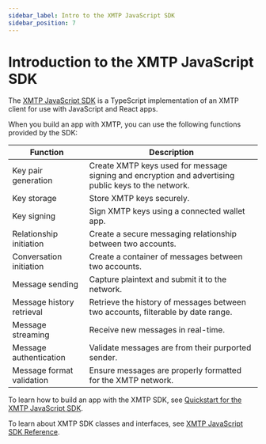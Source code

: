 ```yaml
---
sidebar_label: Intro to the XMTP JavaScript SDK
sidebar_position: 7
---
```


# Introduction to the XMTP JavaScript SDK

The [XMTP JavaScript SDK](https://github.com/xmtp/xmtp-js) is a TypeScript implementation of an XMTP client for use with JavaScript and React apps.

When you build an app with XMTP, you can use the following functions provided by the SDK:

| Function | Description |
| --- | --- |
| Key pair generation | Create XMTP keys used for message signing and encryption and advertising public keys to the network. |
| Key storage | Store XMTP keys securely. |
| Key signing | Sign XMTP keys using a connected wallet app. |
| Relationship initiation | Create a secure messaging relationship between two accounts. |
| Conversation initiation | Create a container of messages between two accounts. |
| Message sending | Capture plaintext and submit it to the network. |
| Message history retrieval | Retrieve the history of messages between two accounts, filterable by date range. |
| Message streaming | Receive new messages in real-time. |
| Message authentication | Validate messages are from their purported sender. |
| Message format validation | Ensure messages are properly formatted for the XMTP network. |

To learn how to build an app with the XMTP SDK, see [Quickstart for the XMTP JavaScript SDK](/docs/tutorials/quickstarts/js-quickstart).

To learn about XMTP SDK classes and interfaces, see [XMTP JavaScript SDK Reference](/docs/references/javascript/classes/Client).

<Feedback url="https://github.com/orgs/xmtp/discussions/categories/q-a"/>
